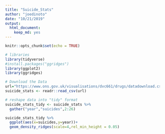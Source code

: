 ```yaml
---
title: "Suicide_Stats"
author: "joedinoto"
date: "10/21/2019"
output: 
  html_document: 
    keep_md: yes
---
```


```r
knitr::opts_chunk$set(echo = TRUE)
```

```r
# libraries 
library(tidyverse)
#install.packages("ggridges")
library(ggplot2)
library(ggridges)
```


```r
# Download the Data
url="https://www.ons.gov.uk/visualisations/dvc661/drugs/datadownload.csv"
suicide_stats <- readr::read_csv(url)
```

```r
# reshape data into "tidy" format
suicide_stats_tidy <- suicide_stats %>% 
  gather("year","suicides",2:26)
```


```r
suicide_stats_tidy %>%
  ggplot(aes(x=suicides,y=year))+ 
  geom_density_ridges(scale=4,rel_min_height = 0.05)
```


